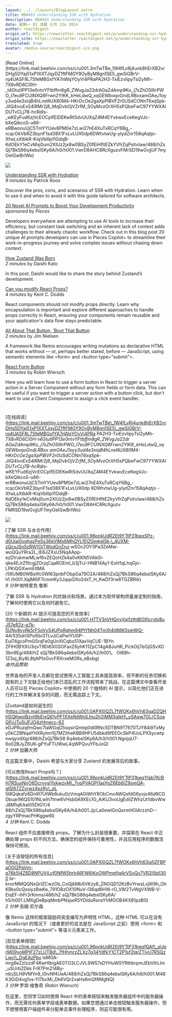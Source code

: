 ```yaml
---
layout: ../../layouts/BlogLayout.astro
title: RD#465 Understanding SSR with Hydration
description: RD#465 Understanding SSR with Hydration
date: 星期一 02 凌晨 七月 22o 2024
author: reactdigest
origin_url: https://newsletter.reactdigest.net/p/understanding-ssr-hydration
origin_site: https://newsletter.reactdigest.net/p/understanding-ssr-hydration
translated: true
avatar: /media-source/reactdigest-ico.png
---
```



<Reference client:only="react" title="RD#465 Understanding SSR with Hydration" url="https://newsletter.reactdigest.net/p/understanding-ssr-hydration" />

<Detail client:only="react">
	[Read Online](https://link.mail.beehiiv.com/ss/c/u001.3mTwTBe_1W4fLvRj4unk8hErXB2vrDHg5DYaj51xP1XXTJqyDZ1ftFMGY9OyByM8gn1SE5_gwSiGBrV-rq4UASF8L7SfeMBGxfYA7nWqYOyVi4PRaPA2H3-TxiEzvIipyTsl2yMh-7X8vRD6CI0H-_t4GtutIPP13e0ntvYFtbffm8gR_ZWvgJa22drAGaZdAmp9Ko_j7sZhO5l6rPWO_I7eu9FCUlNXQ8Frwn2YIKK_kHeLdwQ_xqGEWbvqoGndLRBxxamOAeJ1oyy3ud4e3xiqB4hLneWJX80M4-HKrDcOe2gaXpPlBVF2r0USdCONnT6xqSpk-JlIQ4ivoExS4lRMr2j8_MqDvbOjVZrfM_SOyMvzOrXH5sPQbeFwC97YYWXAlDUTvCLj7B-hcRdIs-_wKEyFud6zjVcEOCplfEiDEKwRt5dvUUXqZ4M4EYvkwxEceKegVJc-bXeQikcoS-u66-eRBwonuUjC5TmYYUev8PM0e7zLwi27nE4XuTxRCqY6Bg_-rcqcOkVbRZ3bynF1sd38X1FxLvLUX0dp6DWtvtwUg-yIydZnr158qAqtjo-XfwLsXtbkR-KiqVblllp11GdqB-KdOEkY1eCvMxj0um2XlUz2jx8w0BSyZ0fEiHfItEZkYVfrZqPsitvIaw/488/hZsQj7BkS86q4ebsISKy6A/h0/h001.VwrD8AHC8RcXguzvFMrSD19wGvjjUF7myOeIGwBrIWo)

![](https://link.mail.beehiiv.com/ss/o/u001.Btu2bd7uwPPtNpvEhFUmtA/488/hZsQj7BkS86q4ebsISKy6A/ho.gif)

[Understanding SSR with Hydration](https://link.mail.beehiiv.com/ss/c/u001.96pnkUdR2Et9YTtP31beqSPz-d0Ujai0vqhqzPeSs36eVlMx6MhQYLfElZGmkqlSk-_4UXM-zQcvJSn5zRW1OiTWsdGnZrujwSOc2OY3Pa3ZeMw-woQQuYRra2L_IE6JZXsU5NqAApp-ezDVukmwMLwf6vZEQoHZk4a0vKKN5VAk0l-qqe4EJrZfIlcgjZOrjqCqaROEml_b3jTrJ-HNB14Ay1-EsH1qLhqGjn-LPKiQGXwmEtlMAr59UMB0WBslIfc0Wl63pnbFObpGa79O2A/488/hZsQj7BkS86q4ebsISKy6A/h1/h001.XajM6lF7cmmKy3JqqxDXo2dxT_H_KwDf3rw8TGZBRik)  
_9 minutes_ by Patrick Roos

Discover the pros, cons, and scenarios of SSR with Hydration. Learn when to use it and when to avoid it with this guide tailored for software architects.

[20 Novel AI Prompts to Boost Your Development Productivity](https://link.mail.beehiiv.com/ss/c/u001.H7TV3nVHQvyVqifzthtBOXIcrybj8uJ57eR2z-q7k-5UNy8vyRk5rF5oVvS4UPpRqhm94PtYNh04TmXt4it86K0zeiWQ-4Ai1l35drlSPol5bi3TLvJiCaPwIYU0P-EUl74gcoPmGSrqFe0gUnXlCqbs51XaxVqCUE-1BYnZFIH0B1tXU3rjvT9Di6XGSOFaxZ6yhK11ZpC14gA8JuHR_PickOijTeGjGSvXO3bn9Eg/488/hZsQj7BkS86q4ebsISKy6A/h2/h001.OI68h-1Z3oj_8iy8L8tjAPfoGvcFRXrxeMORs_eBxbg)  
_sponsored by Pieces_

Developers everywhere are attempting to use AI tools to increase their efficiency, but constant task switching and an inherent lack of context adds challenges to their already chaotic workflow. Check out in this blog post 20 unique AI prompts developers can use in Pieces Copilot+ to streamline their work-in-progress journey and solve complex issues without chasing down context.

[How Zustand Was Born](https://link.mail.beehiiv.com/ss/c/u001.0APXl0QZL7fWOKx6hVh63gaDZQHHSQKwpiBzyt9bEixQ61yPF1XXeRdWolLhiu2h2jMM3gjkH_vSAqw7GLrCSoaQPJJTu5iJFJO4zHmecc-62eDJPRuzqfmQwc7laWGqG5sqsirQmtqi0d0RNc5DTBN9T7670TJY84i9TxMyy0kCZBNqaYHXRyhm1Ij7MZitheKBB9HFU5dbkd9fEEOcSkP4UoLPXSycwtpnwqyvdXg/488/hZsQj7BkS86q4ebsISKy6A/h3/h001.NgnjqU7-6o02BJyZ6UK-gPYuFTUWwL4qWPQvuYFbJoQ)  
_2 minutes_ by Daishi Kato

In this post, Daishi would like to share the story behind Zustand’s development.

[Can you modify React Props?](https://link.mail.beehiiv.com/ss/c/u001.96pnkUdR2Et9YTtP31beqYIab7KrBH7RSuxNirO6DcrvyslYskwzyM_7ypPVAGPj1asYgZ6Eb6iZ9smQA-gISI67ZZvrwz4pzRy_qL5I8Qqkafz6Dn9I7UtWb8uku0zVmqA0iWhY8ObCmcAWQsfdG6yvjx46d9CGDbuar96QS101NLwIh7tnw6VHsb0A9XEc1G_AiKU3voUgEdilZWhzUt1dbvWwJ8M1qKAaI05DtGY/488/hZsQj7BkS86q4ebsISKy6A/h4/h001.JjcLa0ewtGnQxrmHOIArzzhD--zgyYRPmacPHKggw6I)  
_4 minutes_ by Kent C. Dodds

React components should not modify props directly. Learn why encapsulation is important and explore different approaches to handle props correctly in React, ensuring your components remain reusable and your application's data flow stays predictable.

[All About That Button, ’Bout That Button](https://link.mail.beehiiv.com/ss/c/u001.0APXl0QZL7fWOKx6hVh63ia1iZFBPaOGI2PpVm-q76k5l4Z6D8NPUVjLvf0NfW5hrh46FW6jKxOWPmpfjqArVSvQv7VR2j5blI300br-knorMMQQNsQrIZCwzOb_CoQjkMbSVKzy8_ZNGQD12KzBvYrwsLxjW9h_OhKBks0cQssiyzBwKe_791O8zOX10NuV-l36qd6HW-rO_VW2TvWgVXWB-V-EiqEF-ihFr3rKmns/488/hZsQj7BkS86q4ebsISKy6A/h5/h001.LMXgDeBpqMmbPNsjwR5YDIduRsnsYhMOOB4KX81pzB0)  
_2 minutes_ by Jim Nielsen

A framework like Remix encourages writing mutations as declarative HTML that works without — or, perhaps better stated, before — JavaScript, using semantic elements like &lt;form> and &lt;button type="submit">.

[React Form Button](https://link.mail.beehiiv.com/ss/c/u001.96pnkUdR2Et9YTtP31beqfQAf_qUprM09yoMPtF27zLUTBd_7fHhmrzZLXz7g34YdfkY1CT2P1sf2IqrZTlvU7RSQzLwcI_DgEAzPbxlsMGA-mrg6eZzIzzdF4KwHIbigAE0TO3LCJVL9W57sDYHuWSYRthbrpmJEbVlhLlm_uSUrbZDkkFrR7Pm214By-rdcjSLH9VMYn9_I0ivNf4UeA/488/hZsQj7BkS86q4ebsISKy6A/h6/h001.M48K3GiD4vg1vs-YI7bcMi_Dk6VQr2vaHs6mQf6MgNQ)  
_3 minutes_ by Robin Wieruch

Here you will learn how to use a form button in React to trigger a server action in a Server Component without any form fields or form data. This can be useful if you want to trigger a server action with a button click, but don't want to use a Client Component to assign a click event handler.

#
</Detail>

\[在线阅读]\(https://link.mail.beehiiv.com/ss/c/u001.3mTwTBe\_1W4fLvRj4unk8hErXB2vrDHg5DYaj51xP1XXTJqyDZ1ftFMGY9OyByM8gn1SE5\_gwSiGBrV-rq4UASF8L7SfeMBGxfYA7nWqYOyVi4PRa PA2H3-TxiEzvIipyTsl2yMh-7X8vRD6CI0H-*t4GtutIPP13e0ntvYFtbffm8gR\_ZWvgJa22dr AGaZdAmp9Ko\_j7sZhO5l6rPWO\_I7eu9FCUlNXQ8Frwn2YIKK\_kHeLdwQ\_xqGEWbvqoGndLRBxx amOAeJ1oyy3ud4e3xiqB4hLneWJX80M4-HKrDcOe2gaXpPlBVF2r0USdCONnT6xqSpk-JlIQ4ivoExS4lRMr2j8\_MqDvbOjVZrfM\_SOyMvzOrXH5sPQbeFwC97YYWXAlDUTvCLj7B-hcRdis-* wKEYFud6zjVcEOCplfEiDEKwRt5dvUUXqZ4M4EYvkwxEceKegVJc-bXeQikcoS-u66-erRBwonuUjC5TmYYUev8PM0e7zLwi27nE4XuTxRCqY6Bg\_-rcqcOkVbRZ3bynF1sd38X1FxLvLUX0dp 6DWtvtwUg-yIydZnr158qAqtjo -XfwLsXtbkR-KiqVblllp11GdqB-KdOEky1eCvMxj0um2XlUz2jx8w0BSyZ0fEiHfItEZkyVfrZqPsitvIaw/488/hZsQj7BkS86q4ebsISKy6A/h0/h001.VwrD8AHC8RcXguzv FMRSD19wGvjjUF7myOeIGwBrIWo)

![](https://link.mail.beehiiv.com/ss/o/u001.Btu2bd7uwPPtNpvEhFUmtA/488/hZsQj7BkS86q4ebsISKy6A/ho.gif)

\[了解 SSR 与水合作用]\(https://link.mail.beehiiv.com/ss/c/u001.96pnkUdR2Et9YTtP31beqSPz-d0Ujai0vqhqzPeSs36eVlMx6MhQYLfElZGmkqlSk-\_4UXM-zQcvJSn5zRW1OiTWsdGnZruj wSOc2OY3Pa3ZeMw-woQQuYRra2L\_IE6JZXsU5NqAApp-ezDVukmwMLwf6vZEQoHZk4a0vKKN5VAk0l-qke4EJrZfIlcgjZOrjqCqaROEml\_b3jTrJ-HNB14Ay1-EsH1qLhqGjn-LPKiQGXwmEtlMA r59UMB0WBslIfc0Wl63pnbFObpGa79O2A/488/hZsQj7BkS86q4ebsISKy6A/h1 /h001.XajM6lF7cmmKy3JqqxDXo2dxT\_H\_KwDf3rw8TGZBRik)\
*9 分钟* 帕特里克·鲁斯

了解 SSR 与 Hydration 的优缺点和场景。通过本为软件架构师量身定制的指南，了解何时使用它以及何时避免它。

\[20 个新颖的 AI 提示可提高您的开发效率]\(https://link.mail.beehiiv.com/ss/c/u001.H7TV3nVHQvyVqifzthtBOXIcrybj8uJ57eR2z-q7k-5UNy8vyRk5rF5oVvS4UPpRqhm94PtYNh04TmXt4it86K0zeiWQ- 4Ai1l35drlSPol5bi3TLvJiCaPwIYU0P-Eul74gcoPmGSrqFe0gUnXlCqbs51XaxVqCUE-1BYn ZFIH0B1tXU3rjvT9Di6XGSOFaxZ6yhK11ZpC14gA8JuHR\_PickOijTeGjGSvXO3bn9Eg/488/hZ sQj7BkS86q4ebsISKy6A/h2/h001。 OI68h-1Z3oj\_8iy8L8tjAPfoGvcFRXrxeMORs\_eBxbg)\
*由作品赞助*

世界各地的开发人员都在尝试使用人工智能工具来提高效率，但不断的任务切换和固有的上下文缺乏给他们本已混乱的工作流程带来了挑战。在这篇博文中查看开发人员可以在 Pieces Copilot+ 中使用的 20 个独特的 AI 提示，以简化他们正在进行的工作并解决复杂的问题，而无需追踪上下文。

\[Zustand是如何诞生的]\(https://link.mail.beehiiv.com/ss/c/u001.0APXl0QZL7fWOKx6hVh63gaDZQHHSQKwpiBzyt9bEixQ61yPF1XXeRdWolLhiu2h2jMM3gjkH\_vSAqw7GLrCSoaQPJJTu5iJFJO4zHmecc-62 eDJPRuzqfmQwc7laWGqG5sqsirQmtqi0d0RNc5DTBN9T7670TJY84i9TxMyy0kCZBNqaYHXRyhm1Ij7MZitheKBB9HFU5dbkd9fEEOcSkP4UoLPXSycwtpnwqyvdXg/488/hZsQj7BkS8 6q4ebsISKy6A/h3/h001.NgnjqU7-6o02BJyZ6UK-gPYuFTUWwL4qWPQvuYFbJoQ)\
*2 分钟* 加藤大师

在这篇文章中，Daishi 希望与大家分享 Zustand 的发展背后的故事。

\[可以修改React Props吗？]\(https://link.mail.beehiiv.com/ss/c/u001.96pnkUdR2Et9YTtP31beqYIab7KrBH7RSuxNirO6DcrvyslYskwzyM\_7ypPVAGPj1asYgZ6Eb6iZ9smQA-gISI67ZZvrwz4pzRy\_qL 5I8Qqkafz6Dn9I7UtWb8uku0zVmqA0iWhY8ObCmcAWQsfdG6yvjx46d9CGDbuar96QS101NLwIh7tnw6VHsb0A9XEc1G\_AiKU3voUgEdilZWhzUt1dbvWwJ8M1qKAaI05DtGY/4 88/hZsQj7BkS86q4ebsISKy6A/h4/h001.JjcLa0ewtGnQxrmHOIArzzhD--zgyYRPmacPHKggw6I)\
*4 分钟* Kent C. Dodds

React 组件不应直接修改 props。了解为什么封装很重要，并探索在 React 中正确处理 props 的不同方法，确保您的组件保持可重用性，并且应用程序的数据流保持可预测。

\[关于该按钮的所有信息]\(https://link.mail.beehiiv.com/ss/c/u001.0APXl0QZL7fWOKx6hVh63ia1iZFBPaOGI2PpVm-q76k5l4Z6D8NPUVjLvf0NfW5hrh46FW6jKxOWPmpfjqArVSvQv7VR2j5blI300 br-knorMMQQNsQrIZCwzOb\_CoQjkMbSVKzy8\_ZNGQD12KzBvYrwsLxjW9h\_OhKBks0cQssiyzBwKe\_791O8zOX10NuV-l36qd6HW-rO\_VW2TvWgVXWB-V-EiqEF-ihFr3rKmns/488/hZ sQj7BkS86q4ebsISKy6A/ h5/h001.LMXgDeBpqMmbPNsjwR5YDIduRsnsYhMOOB4KX81pzB0)\
*2 分钟* 吉姆·尼尔森

像 Remix 这样的框架鼓励将突变编写为声明性 HTML，这种 HTML 可以在没有 JavaScript 的情况下（或者更好的说法是在 JavaScript 之前）使用 &lt;form> 和 &lt;button type="submit"> 等语义元素来工作。

\[反应表单按钮]\(https://link.mail.beehiiv.com/ss/c/u001.96pnkUdR2Et9YTtP31beqfQAf\_qUprM09yoMPtF27zLUTBd\_7fHhmrzZLXz7g34YdfkY1CT2P1sf2IqrZTlvU7RSQzLwcI\_DgEAzPbx lsMGA-mrg6eZzIzzdF4KwHIbigAE0TO3LCJVL9W57sDYHuWSYRthbrpmJEbVlhLlm\_uSUrbZDkk FrR7Pm214By-rdcjSLH9VMYn9\_I0ivNf4UeA/488/hZsQj7BkS86q4ebsISKy6A/h6/h001.M48 K3GiD4vg1vs-YI7bcMi\_Dk6VQr2vaHs6mQf6MgNQ)\
*3 分钟* 罗宾·维鲁奇 (Robin Wieruch)

在这里，您将学习如何使用 React 中的表单按钮来触发服务器组件中的服务器操作，而无需任何表单字段或表单数据。如果您想通过单击按钮触发服务器操作，但不想使用客户端组件来分配单击事件处理程序，则这可能很有用。

#


